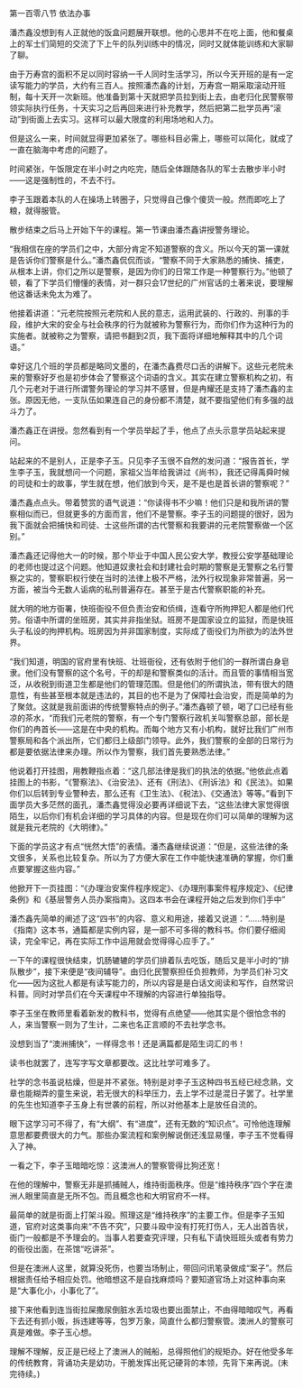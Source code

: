 

第一百零八节 依法办事

潘杰鑫没想到有人正就他的饭盒问题展开联想。他的心思并不在吃上面，他和餐桌上的军士们简短的交流了下上午的队列训练中的情况，同时又就体能训练和大家聊了聊。

由于万寿宫的面积不足以同时容纳一千人同时生活学习，所以今天开班的是有一定读写能力的学员，大约有三百人。按照潘杰鑫的计划，万寿宫一期采取滚动开班制，每十天开一次新班。他准备到第十天就把学员拉到街上去，由老归化民警察带领实际执行任务，十天实习之后再回来进行补充教学，然后把第二批学员再“滚动”到街面上去实习。这样可以最大限度的利用场地和人力。

但是这么一来，时间就显得更加紧张了。哪些科目必需上，哪些可以简化，就成了一直在脑海中考虑的问题了。

时间紧张，午饭限定在半小时之内吃完，随后全体跟随各队的军士去散步半小时――这是强制性的，不去不行。

李子玉跟着本队的人在操场上转圈子，只觉得自己像个傻货一般。然而即吃上了粮，就得服管。

散步结束之后马上开始下午的课程。第一节课由潘杰鑫讲授警务理论。

“我相信在座的学员们之中，大部分肯定不知道警察的含义。所以今天的第一课就是告诉你们警察是什么。”潘杰鑫侃侃而谈，“警察不同于大家熟悉的捕快、捕吏，从根本上讲，你们之所以是警察，是因为你们的日常工作是一种警察行为。”他顿了顿，看了下学员们懵懂的表情，对一群只会17世纪的广州官话的土著来说，要理解他这番话未免太为难了。

他接着讲道：“元老院按照元老院和人民的意志，运用武装的、行政的、刑事的手段，维护大宋的安全与社会秩序的行为就被称为警察行为，而你们作为这种行为的实施者。就被称之为警察，请把书翻到2页，我下面将详细地解释其中的几个词语。”

幸好这几个班的学员都是略同文墨的，在潘杰鑫费尽口舌的讲解下。这些元老院未来的警察好歹也是初步体会了警察这个词语的含义。其实在建立警察机构之初，有几个元老对于进行所谓警务理论的学习并不感冒，但是冉耀还是支持了潘杰鑫的主张。原因无他，一支队伍如果连自己的身份都不清楚，就不要指望他们有多强的战斗力了。

潘杰鑫正在讲授。忽然看到有一个学员举起了手，他点了点头示意学员站起来提问。

站起来的不是别人，正是李子玉。只见李子玉很不自然的发问道：“报告首长，学生李子玉，我就想问一个问题，家祖父当年给我讲过《尚书》，我还记得禹舜时候的司徒和士的故事，学生就在想，他们放到今天，是不是也是首长讲的警察呢？”

潘杰鑫点点头。带着赞赏的语气说道：“你读得书不少嘛！他们只是和我所讲的警察相似而已，但就更多的方面而言，他们不是警察。李子玉的问题提的很好，因为我下面就会把捕快和司徒、士这些所谓的古代警察和我要讲的元老院警察做一个区别。”

潘杰鑫还记得他大一的时候，那个毕业于中国人民公安大学，教授公安学基础理论的老师也提过这个问题。他知道奴隶社会和封建社会时期的警察是无警察之名行警察之实的，警察职权行使在当时的法律上极不严格，法外行权现象非常普遍，另一方面，被当今无数人诟病的私刑普遍存在。甚至于是古代警察职能的补充。

就大明的地方衙署，快班衙役不但负责治安和侦缉，连看守所拘押犯人都是他们代劳。俗语中所谓的坐班房，其实并非指坐狱。班房不是国家设立的监狱，而是快班头子私设的拘押机构。班房因为并非国家制度，实际成了衙役们为所欲为的法外世界。

“我们知道，明国的官府里有快班、壮班衙役，还有依附于他们的一群所谓白身皂隶。他们没有警察的这个名号，干的却是和警察类似的活计。而且管的事情相当宽泛，从收税到街道卫生都是他们的管理范围。但是他们的所谓执法，带有很大的随意性，有些甚至根本就是违法的，其目的也不是为了保障社会治安，而是简单的为了聚敛。这就是我前面讲的传统警察特点的例子。”潘杰鑫顿了顿，喝了口已经有些凉的茶水，“而我们元老院的警察，有一个专门警察行政机关叫警察总部，部长是你们的冉首长――这是在中央的机构。而每个地方又有小机构，就好比我们广州市警察局和各个派出所，它们都归上级部门领导。此外，我们警察的全部的日常行为都是要依据法律来办理。所以作为警察，我们首先要熟悉法律。”

他说着打开挂图，用教鞭指点着：“这几部法律是我们的执法的依据。”他依此点着挂图上的书影，“《警察法》、《治安法》、还有《刑法》、《刑诉法》和《民法》。如果你们以后转到专业警种去，那么还有《卫生法》、《税法》、《交通法》等等。”看到下面学员大多茫然的面孔，潘杰鑫觉得没必要再详细说下去，“这些法律大家觉得很陌生，以后你们有机会详细的学习具体的内容。但是现在你们可以简单的理解为这就是我元老院的《大明律》。”

下面的学员这才有点“恍然大悟”的表情。潘杰鑫继续说道：“但是，这些法律的条文很多，关系也比较复杂。所以为了方便大家在工作中能快速准确的掌握，你们重点要掌握这些内容。”

他掀开下一页挂图：“《办理治安案件程序规定》、《办理刑事案件程序规定》、《纪律条例》和《基层警务人员办案指南》。这四本书会在课程开始之后发到你们手中”

潘杰鑫先简单的阐述了这“四书”的内容、意义和用途，接着又说道：“……特别是《指南》这本书，通篇都是实例内容，是一部不可多得的教科书。你们要仔细阅读，完全牢记，再在实际工作中运用就会觉得得心应手了。”

一下午的课程很快结束，饥肠辘辘的学员们排着队去吃饭，随后又是半小时的“排队散步”，接下来便是“夜间辅导”。由归化民警察担任负担教师，为学员们补习文化――因为这批人都是有读写能力的，所以内容是是白话文阅读和写作，自然常识科普。同时对学员们在今天课程中不理解的内容进行单独指导。

李子玉坐在教师里看着新发的教科书，觉得有点绝望――他其实是个很怕念书的人，来当警察一则为了生计，二来也名正言顺的不去社学念书。

没想到当了“澳洲捕快”，一样得念书！还是满篇都是陌生词汇的书！

读书也就罢了，连写字写文章都要改。这比社学可难多了。

社学的念书虽说枯燥，但是并不紧张。特别是对李子玉这种四书五经已经念熟，文章也能糊弄的童生来说，若无很大的科举压力，去上学不过是混日子罢了。社学里的先生也知道李子玉身上有世袭的前程，所以对他基本上是放任自流的。

眼下这学习可不得了，有“大纲”、有“进度”，还有无数的“知识点”。可怜他连理解意思都要费很大的力气。那些办案流程和案例解说倒还浅显易懂，李子玉不觉看得入了神。

一看之下，李子玉暗暗吃惊：这澳洲人的警察管得比狗还宽！

在他的理解中，警察无非是抓捕贼人，维持街面秩序。但是“维持秩序”四个字在澳洲人眼里简直是无所不包。而且概念也和大明官府不一样。

最简单的就是街面上打架斗殴。照理这是“维持秩序”的主要工作。但是李子玉知道，官府对这类事向来“不告不究”，只要斗殴中没有打死打伤人，无人出首告状，衙门一般都是不予理会的。当事人若要查究评理，只有私下请快班班头或者有势力的衙役出面，在茶馆“吃讲茶”。

但是在澳洲人这里，就算没死伤，也要当场制止，带回问讯笔录做成“案子”。然后根据责任给予相应处罚。他暗想这不是自找麻烦吗？要知道官场上对这种事向来是“大事化小，小事化了”。

接下来他看到连当街拉屎撒尿倒脏水丢垃圾也要出面禁止，不由得暗暗叹气，再看下去还有抓小贩，拆违建等等，包罗万象，简直什么都归警察管。澳洲人的警察可真是难做。李子玉心想。

理解不理解，反正是已经上了澳洲人的贼船，总得照他们的规矩办。好在他受多年的传统教育，背诵功夫是幼功，干脆发挥出死记硬背的本领，先背下来再说。(未完待续。)

